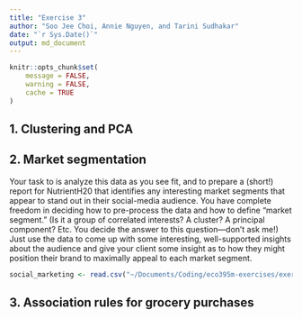 ```yaml
---
title: "Exercise 3"
author: "Soo Jee Choi, Annie Nguyen, and Tarini Sudhakar"
date: "`r Sys.Date()`"
output: md_document
---
```


```r
knitr::opts_chunk$set(
	message = FALSE,
	warning = FALSE,
	cache = TRUE
)
```

##  1. Clustering and PCA

##  2. Market segmentation
Your task to is analyze this data as you see fit, and to prepare a (short!) report for NutrientH20 that identifies any interesting market segments that appear to stand out in their social-media audience. You have complete freedom in deciding how to pre-process the data and how to define "market segment." (Is it a group of correlated interests? A cluster? A principal component? Etc. You decide the answer to this question---don't ask me!) Just use the data to come up with some interesting, well-supported insights about the audience and give your client some insight as to how they might position their brand to maximally appeal to each market segment.

```r
social_marketing <- read.csv("~/Documents/Coding/eco395m-exercises/exercise_4/social_marketing.csv")


```

##  3. Association rules for grocery purchases